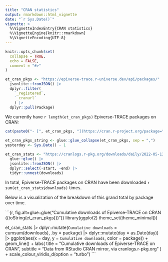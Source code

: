 ```yaml
---
title: "CRAN statistics"
output: rmarkdown::html_vignette
date: "`r Sys.Date()`"
vignette: >
  %\VignetteIndexEntry{CRAN statistics}
  %\VignetteEngine{knitr::rmarkdown}
  %\VignetteEncoding{UTF-8}
---
```


```r
knitr::opts_chunk$set(
  collapse = TRUE,
  echo = FALSE,
  comment = "#>"
)
```

```r
et_cran_pkgs <- "https://epiverse-trace.r-universe.dev/api/packages/" |> 
  jsonlite::fromJSON() |>
  dplyr::filter(
    `_registered`,
    `_cranurl`
    ) |> 
  dplyr::pull(Package)
```

We currently have `r length(et_cran_pkgs)` Epiverse-TRACE packages on CRAN: 

```r
cat(paste0("- [", et_cran_pkgs, "](https://cran.r-project.org/package=", et_cran_pkgs, ")"), sep = "\n")
```

```r
et_cran_pkgs_string <- glue::glue_collapse(et_cran_pkgs, sep = ",")
yesterday <- Sys.Date() - 1
```

```r
et_cran_stats <- "https://cranlogs.r-pkg.org/downloads/daily/2022-05-13:{yesterday}/{et_cran_pkgs_string}" |> 
  glue::glue() |> 
  jsonlite::fromJSON() |> 
  dplyr::select(-start, -end) |> 
  tidyr::unnest(downloads)
```

In total, Epiverse-TRACE packages on CRAN have been downloaded `r sum(et_cran_stats$downloads)` times.

Below is a visualization of the breakdown of this grand total by package over time.

```{r, fig.alt=glue::glue("Cumulative downloads of Epiverse-TRACE on CRAN ({toString(et_cran_pkgs)})")}
library(ggplot2)
theme_set(theme_minimal())

et_cran_stats |> 
  dplyr::mutate(`Cumulative downloads` = cumsum(downloads), .by = package) |> 
  dplyr::mutate(day = as.Date(day)) |>
  ggplot(aes(x = day, y = `Cumulative downloads`, color = package)) +
    geom_line() +
    labs(
      title = "Cumulative downloads of Epiverse-TRACE on CRAN",
      subtitle = "Data from RStudio CRAN mirror, via cranlogs.r-pkg.org"
    ) +
    scale_colour_viridis_d(option = "turbo")
```
